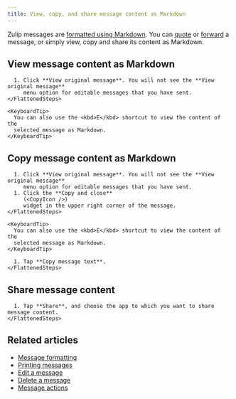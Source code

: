 ```yaml
---
title: View, copy, and share message content as Markdown
---
```






Zulip messages are [formatted using
Markdown](/help/format-your-message-using-markdown). You can
[quote](/help/quote-or-forward-a-message#quote-a-message) or
[forward](/help/quote-or-forward-a-message#forward-a-message) a message, or
simply view, copy and share its content as Markdown.

## View message content as Markdown

<Tabs>
  <TabItem label="Desktop/Web">
    <FlattenedSteps>
      <MessageActionsMenu />

      1. Click **View original message**. You will not see the **View original message**
         menu option for editable messages that you have sent.
    </FlattenedSteps>

    <KeyboardTip>
      You can also use the <kbd>E</kbd> shortcut to view the content of the
      selected message as Markdown.
    </KeyboardTip>
  </TabItem>
</Tabs>

## Copy message content as Markdown

<Tabs>
  <TabItem label="Desktop/Web">
    <FlattenedSteps>
      <MessageActionsMenu />

      1. Click **View original message**. You will not see the **View original message**
         menu option for editable messages that you have sent.
      1. Click the **Copy and close**
         (<CopyIcon />)
         widget in the upper right corner of the message.
    </FlattenedSteps>

    <KeyboardTip>
      You can also use the <kbd>E</kbd> shortcut to view the content of the
      selected message as Markdown.
    </KeyboardTip>
  </TabItem>

  <TabItem label="Mobile">
    <FlattenedSteps>
      <MessageLongPressMenu />

      1. Tap **Copy message text**.
    </FlattenedSteps>
  </TabItem>
</Tabs>

## Share message content

<Tabs>
  <TabItem label="Mobile">
    <FlattenedSteps>
      <MessageLongPressMenu />

      1. Tap **Share**, and choose the app to which you want to share message content.
    </FlattenedSteps>
  </TabItem>
</Tabs>

## Related articles

* [Message formatting](/help/format-your-message-using-markdown)
* [Printing messages](/help/printing-messages)
* [Edit a message](/help/edit-a-message)
* [Delete a message](/help/delete-a-message)
* [Message actions](/help/message-actions)
